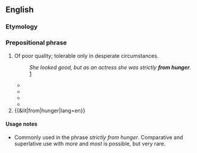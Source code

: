 ==English==

===Etymology===
{{rfe|Is this a calque from German or Yiddish?|lang=en}}

===Prepositional phrase===
{{en-PP}}

# {{lb|en|idiomatic}} Of poor quality; tolerable only in desperate circumstances.
#: ''She looked good, but as an actress she was strictly '''from hunger'''.'' [http://www.hulu.com/watch/77882/the-donna-reed-show-pardon-my-gloves?c=1011]
#* {{quote-book|title=The Day of the Locusts|page=17|author=Nathanael West|year=1939|passage="That's the place for you, the San Berdoo. I live there so I ought to know. The owner's strictly '''from hunger'''. Come on, I'll get you fixed up swell."}}
#* {{quote-book|title=[[w:The Apprenticeship of Duddy Kravitz (novel)|The Apprenticeship of Duddy Kravitz]]|page=159|author=[[w:Mordecai Richler|Mordecai Richler]]|year=1959|passage=The play went on and on with people shouting and using dirty language. The jokes were '''from hunger''' and there was only one sexy scene}}
#* {{quote-book|title=Jane Austen in Scarsdale: Or Love, Death, and the SATs|page=70|author=Paula Marantz Cohen|year=2007|passage=This place is a dump. I mean your bathrooms are '''from hunger'''. Where's the Jacuzzi? Where's the 'his and her' sinks? Where's the towel warmer?}}
#* {{quote-book|title=Come with me to Babylon|page=115|author=Paul M. Levitt|year=2008|passage="The men in this hamlet are either married, or worn out, or ignorant, or religious zealots, or indigent." Esther was forced to agree that the boys in this town were '''from hunger''', but said, "That's what marriage brokers are for...."}}
# {{&lit|from|hunger|lang=en}}

====Usage notes====
* Commonly used in the phrase ''strictly from hunger''. Comparative and superlative use with ''more'' and ''most'' is possible, but very rare.